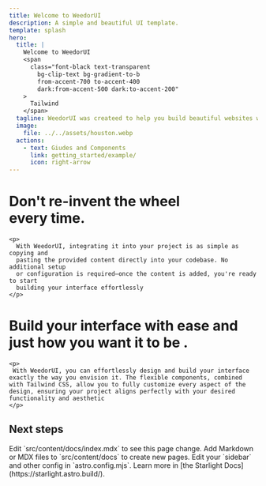 ```yaml
---
title: Welcome to WeedorUI
description: A simple and beautiful UI template.
template: splash
hero:
  title: |
    Welcome to WeedorUI
    <span
      class="font-black text-transparent
        bg-clip-text bg-gradient-to-b
        from-accent-700 to-accent-400
        dark:from-accent-500 dark:to-accent-200"
    >
      Tailwind
    </span>
  tagline: WeedorUI was createed to help you build beautiful websites with Tailwind and you can jsut focus on the main main features of your website or project!
  image:
    file: ../../assets/houston.webp
  actions:
    - text: Giudes and Components
      link: getting_started/example/
      icon: right-arrow
---
```



<div class="grid grid-cols-1 md:grid-cols-2 gap-8 py-10">
  <div></div>
  <div class="space-y-4">
    <h1> Don't re-invent the wheel <br/>every time.</h1>

    <p>
      With WeedorUI, integrating it into your project is as simple as copying and
      pasting the provided content directly into your codebase. No additional setup
      or configuration is required—once the content is added, you're ready to start
      building your interface effortlessly
    </p>

  </div>
</div>

<div class="grid grid-cols-1 md:grid-cols-2 gap-8 py-14">
  <div class="space-y-4">
    <h1>Build your interface with ease and just how you want it to be .</h1>

    <p>
     With WeedorUI, you can effortlessly design and build your interface exactly the way you envision it. The flexible components, combined with Tailwind CSS, allow you to fully customize every aspect of the design, ensuring your project aligns perfectly with your desired functionality and aesthetic
    </p>

  </div>

  <div></div >
</div>

## Next steps

<CardGrid stagger>
  <Card title="Update content" icon="pencil">
    Edit `src/content/docs/index.mdx` to see this page change.
  </Card>
  <Card title="Add new content" icon="add-document">
    Add Markdown or MDX files to `src/content/docs` to create new pages.
  </Card>
  <Card title="Configure your site" icon="setting">
    Edit your `sidebar` and other config in `astro.config.mjs`.
  </Card>
  <Card title="Read the docs" icon="open-book">
    Learn more in [the Starlight Docs](https://starlight.astro.build/).
  </Card>
</CardGrid>
